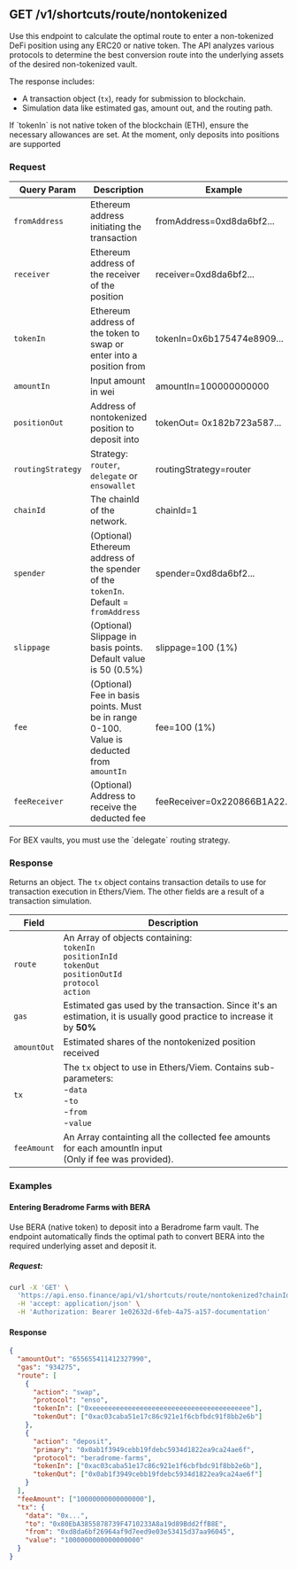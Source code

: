 
## GET /v1/shortcuts/route/nontokenized

Use this endpoint to calculate the optimal route to enter a non-tokenized DeFi position using any ERC20 or native token. The API analyzes various protocols to determine the best conversion route into the underlying assets of the desired non-tokenized vault.

The response includes:

- A transaction object (`tx`), ready for submission to blockchain.
- Simulation data like estimated gas, amount out, and the routing path.

<Callout type="info" emoji="ℹ️">
  If `tokenIn` is not native token of the blockchain (ETH), ensure the necessary
  allowances are set.
</Callout>

<Callout type="warning" emoji="ℹ️">
  At the moment, only deposits into positions are supported
</Callout>

### Request

| Query Param       | Description                                                                               | Example                      |
| ----------------- | ----------------------------------------------------------------------------------------- | ---------------------------- |
| `fromAddress`     | Ethereum address initiating the transaction                                               | fromAddress=0xd8da6bf2...    |
| `receiver`        | Ethereum address of the receiver of the position                                          | receiver=0xd8da6bf2...       |
| `tokenIn`         | Ethereum address of the token to swap or enter into a position from                       | tokenIn=0x6b175474e8909...   |
| `amountIn`        | Input amount in wei                                                                       | amountIn=100000000000        |
| `positionOut`     | Address of nontokenized position to deposit into                                          | tokenOut= 0x182b723a587...   |
| `routingStrategy` | Strategy: `router`, `delegate` or `ensowallet`                                            | routingStrategy=router       |
| `chainId`         | The chainId of the network.                                                               | chainId=1                    |
| `spender`         | (Optional) Ethereum address of the spender of the `tokenIn`. Default = `fromAddress`      | spender=0xd8da6bf2...        |
| `slippage`        | (Optional) Slippage in basis points. Default value is 50 (0.5%)                           | slippage=100 (1%)            |
| `fee`             | (Optional) Fee in basis points. Must be in range 0-100. Value is deducted from `amountIn` | fee=100 (1%)                 |
| `feeReceiver`     | (Optional) Address to receive the deducted fee                                            | feeReceiver=0x220866B1A22... |

<Callout type="warning" emoji="⚠️">
  For BEX vaults, you must use the `delegate` routing strategy.
</Callout>

### Response

Returns an object.
The `tx` object contains transaction details to use for transaction execution in Ethers/Viem. The other fields are a result of a transaction simulation.

| Field       | Description                                                                                                                                 |
| ----------- | ------------------------------------------------------------------------------------------------------------------------------------------- |
| `route`     | An Array of objects containing: <br/> `tokenIn` <br/> `positionInId` <br/> `tokenOut` <br/> `positionOutId` <br/> `protocol` <br/> `action` |
| `gas`       | Estimated gas used by the transaction. Since it's an estimation, it is usually good practice to increase it by <strong>50%</strong>         |
| `amountOut` | Estimated shares of the nontokenized position received                                                                                      |
| `tx`        | The `tx` object to use in Ethers/Viem. Contains sub-parameters: <br/> -`data`<br/> -`to` <br/>-`from` <br/>-`value`                         |
| `feeAmount` | An Array containting all the collected fee amounts for each amountIn input <br/>(Only if fee was provided).                                 |

### Examples

#### Entering Beradrome Farms with BERA

Use BERA (native token) to deposit into a Beradrome farm vault. The endpoint automatically finds the optimal path to convert BERA into the required underlying asset and deposit it.

##### Request:

```bash copy
curl -X 'GET' \
  'https://api.enso.finance/api/v1/shortcuts/route/nontokenized?chainId=80094&fromAddress=0xd8da6bf26964af9d7eed9e03e53415d37aa96045&routingStrategy=router&tokenIn=0xeeeeeeeeeeeeeeeeeeeeeeeeeeeeeeeeeeeeeeee&positionOut=0x0ab1f3949cebb19fdebc5934d1822ea9ca24ae6f&slippage=300&fee=100&feeReceiver=0x220866B1A2219f40e72f5c628B65D54268cA3A9D&amountIn=1000000000000000000&receiver=0xd8da6bf26964af9d7eed9e03e53415d37aa96045&spender=0xd8da6bf26964af9d7eed9e03e53415d37aa96045' \
  -H 'accept: application/json' \
  -H 'Authorization: Bearer 1e02632d-6feb-4a75-a157-documentation'
```

#### Response

```json
{
  "amountOut": "655655411412327990",
  "gas": "934275",
  "route": [
    {
      "action": "swap",
      "protocol": "enso",
      "tokenIn": ["0xeeeeeeeeeeeeeeeeeeeeeeeeeeeeeeeeeeeeeeee"],
      "tokenOut": ["0xac03caba51e17c86c921e1f6cbfbdc91f8bb2e6b"]
    },
    {
      "action": "deposit",
      "primary": "0x0ab1f3949cebb19fdebc5934d1822ea9ca24ae6f",
      "protocol": "beradrome-farms",
      "tokenIn": ["0xac03caba51e17c86c921e1f6cbfbdc91f8bb2e6b"],
      "tokenOut": ["0x0ab1f3949cebb19fdebc5934d1822ea9ca24ae6f"]
    }
  ],
  "feeAmount": ["10000000000000000"],
  "tx": {
    "data": "0x...",
    "to": "0x80EbA3855878739F4710233A8a19d89Bdd2ffB8E",
    "from": "0xd8da6bf26964af9d7eed9e03e53415d37aa96045",
    "value": "1000000000000000000"
  }
}
```
